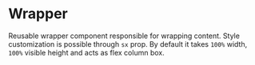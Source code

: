 

<Meta of={Wrapper} />

# Wrapper

Reusable wrapper component responsible for wrapping content. Style customization is possible through `sx` prop.
By default it takes `100%` width, `100%` visible height and acts as flex column box.

<Canvas of={Wrapper.Default} />
